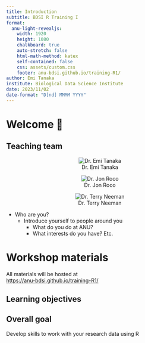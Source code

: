 ```yaml
---
title: Introduction 
subtitle: BDSI R Training I
format:
  anu-light-revealjs:
    width: 1920
    height: 1080
    chalkboard: true
    auto-stretch: false
    html-math-method: katex
    self-contained: false
    css: assets/custom.css
    footer: anu-bdsi.github.io/training-R1/
author: Emi Tanaka
institute: Biological Data Science Institute
date: 2023/11/02
date-format: "D[nd] MMMM YYYY"
---
```



# Welcome 👋


## Teaching team 

::: {layout-ncol=3 style="text-align:center;"}


![Dr. Emi Tanaka](images/emi-square.png){.circle-image-120}

![Dr. Jon Roco](images/dummy.jpg){.circle-image-120}

![Dr. Terry Neeman](images/terry.jpeg){.circle-image-120}

:::

::: fragment

- Who are you?
  - Introduce yourself to people around you
    - What do you do at ANU?
    - What interests do you have? Etc.
    
:::

# Workshop materials

::: box

All materials will be hosted at<br> [<https://anu-bdsi.github.io/training-R1/>]{.f-headline target="_blank"}

:::


## Learning objectives

::: callout-note

## Overall goal

Develop skills to work with your research data using R 

:::

